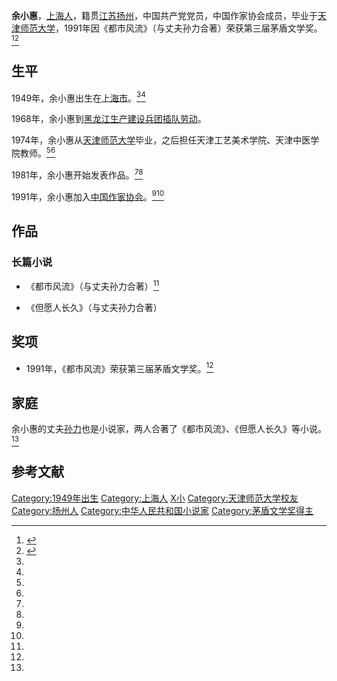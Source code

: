 {{Infobox writer <!-- see Template:Infobox writer -->
| 图像     = 
| 图像说明 = 
| 姓名     = 余小惠
| 笔名     = 
| 原名     = 
| 出生     = {{birth year and age|1949}} 
| 出生地点 = [[上海市|上海市]]
| 逝世     = <!--卒年在前生年在后{{death date and age|}} 或{{Death year and age| }}-->
| 逝世地点 = 
| 职业     = 小说家
| 国籍     = {{PRC}}
| 种族     = 汉族
| 语言     = 中文
| 母校     = [[天津师范大学|天津师范大学]]
| 创作时期 = 1981年至今
| 体裁     = 小说
| 主题     = 
| 文学运动 = 
| 代表作   = 《都市风流》
| 父母     = 
| 配偶     = [[孙力_(作家)|孙力]]<!--{{marriage|姓名|年份}} -->
| 伴侣     = 
| 子女     = 
| 亲属     = 
| 受影响于 = 
| 施影响于 = 
| 奖项     = {{Awards|award=第三届茅盾文学奖 |year=1991年 |title=《都市风流》 }}<!--  {{Awards|award= |year= |title= }} -->
| 官方网站 = <!--  {{URL|website}} -->
| 签名     =  <!--不需要加[[file:|128px]] -->
}}
'''余小惠'''{{BD|1949年||||catIdx=Y余}}，[[上海市|上海人]]，籍贯[[江苏省|江苏]][[扬州市|扬州]]，中国共产党党员，中国作家协会成员，毕业于[[天津师范大学|天津师范大学]]，1991年因《都市风流》（与丈夫孙力合著）荣获第三届茅盾文学奖。<ref name="panda" >{{cite book |author=余小惠等 |title=《茅盾文学奖作品集》作者大全 |year=2005-01-01 |publisher=人民文学出版社 |location=北京市 |pages= |isbn= 9787020099689}}</ref><ref name="cat" >{{cite book |author=余小惠、孙力 |title=《都市风流》作者介绍 |year=2005-01-01 |publisher=人民文学出版社 |location=北京市 |pages= |isbn=9787020049257}}</ref>

==生平==
1949年，余小惠出生在[[上海市|上海市]]。<ref name="panda" /><ref name="cat" />

1968年，余小惠到[[黑龙江生产建设兵团|黑龙江生产建设兵团]][[插队劳动|插队劳动]]。

1974年，余小惠从[[天津师范大学|天津师范大学]]毕业，之后担任天津工艺美术学院、天津中医学院教师。<ref name="panda" /><ref name="cat" />

1981年，余小惠开始发表作品。<ref name="panda" /><ref name="cat" />

1991年，余小惠加入[[中国作家协会|中国作家协会]]。<ref name="panda" /><ref name="cat" />

==作品==
===长篇小说===
*《都市风流》（与丈夫孙力合著）<ref name="cat" />

*《但愿人长久》（与丈夫孙力合著）

==奖项==
* 1991年，《都市风流》荣获第三届茅盾文学奖。<ref name="cat" />

==家庭==
余小惠的丈夫[[孙力_(作家)|孙力]]也是小说家，两人合著了《都市风流》、《但愿人长久》等小说。<ref name="panda" />

==参考文献==
{{reflist}}

{{茅盾文学奖|第三屆}}
{{庄重文文学奖}}

{{Authority control}}
{{DEFAULTSORT:Yu余}}
[[Category:1949年出生|Category:1949年出生]]
[[Category:上海人|Category:上海人]]
[[Category:余姓|X小]]
[[Category:天津师范大学校友|Category:天津师范大学校友]]
[[Category:扬州人|Category:扬州人]]
[[Category:中华人民共和国小说家|Category:中华人民共和国小说家]]
[[Category:茅盾文学奖得主|Category:茅盾文学奖得主]]
